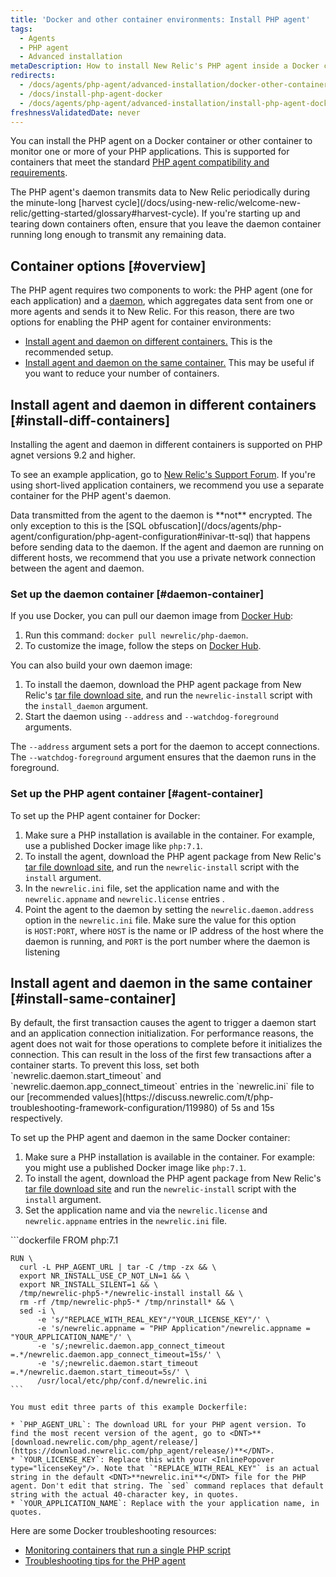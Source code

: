 ```yaml
---
title: 'Docker and other container environments: Install PHP agent'
tags:
  - Agents
  - PHP agent
  - Advanced installation
metaDescription: How to install New Relic's PHP agent inside a Docker container or other container to monitor your PHP apps.
redirects:
  - /docs/agents/php-agent/advanced-installation/docker-other-container-environments-install-php-agent
  - /docs/install-php-agent-docker
  - /docs/agents/php-agent/advanced-installation/install-php-agent-docker
freshnessValidatedDate: never
---
```


You can install the PHP agent on a Docker container or other container to monitor one or more of your PHP applications. This is supported for containers that meet the standard [PHP agent compatibility and requirements](/docs/agents/php-agent/getting-started/php-agent-compatibility-requirements).

<Callout variant="important">
  The PHP agent's daemon transmits data to New Relic periodically during the minute-long [harvest cycle](/docs/using-new-relic/welcome-new-relic/getting-started/glossary#harvest-cycle). If you're starting up and tearing down containers often, ensure that you leave the daemon container running long enough to transmit any remaining data.
</Callout>

## Container options [#overview]

The PHP agent requires two components to work: the PHP agent (one for each application) and a [daemon](/docs/agents/php-agent/getting-started/new-relic-daemon-processes), which aggregates data sent from one or more agents and sends it to New Relic. For this reason, there are two options for enabling the PHP agent for container environments:

* [Install agent and daemon on different containers.](#install-diff-containers) This is the recommended setup.
* [Install agent and daemon on the same container.](#install-same-container) This may be useful if you want to reduce your number of containers.

## Install agent and daemon in different containers [#install-diff-containers]

Installing the agent and daemon in different containers is supported on PHP agnet versions 9.2 and higher.

To see an example application, go to [New Relic's Support Forum](https://discuss.newrelic.com/t/relic-solution-php-agent-and-daemon-containers/84841). If you're using short-lived application containers, we recommend you use a separate container for the PHP agent's daemon.

<Callout variant="caution">
  Data transmitted from the agent to the daemon is **not** encrypted. The only exception to this is the [SQL obfuscation](/docs/agents/php-agent/configuration/php-agent-configuration#inivar-tt-sql) that happens before sending data to the daemon. If the agent and daemon are running on different hosts, we recommend that you use a private network connection between the agent and daemon.
</Callout>

### Set up the daemon container [#daemon-container]

If you use Docker, you can pull our daemon image from [Docker Hub](https://hub.docker.com/r/newrelic/php-daemon):

1. Run this command: `docker pull newrelic/php-daemon`.
2. To customize the image, follow the steps on [Docker Hub](https://hub.docker.com/r/newrelic/php-daemon).

You can also build your own daemon image:

1. To install the daemon, download the PHP agent package from New Relic's [tar file download site](/docs/agents/php-agent/installation/php-agent-installation-tar-file), and run the `newrelic-install` script with the `install_daemon` argument.
2. Start the daemon using `--address` and `--watchdog-foreground` arguments.

The `--address` argument sets a port for the daemon to accept connections. The `--watchdog-foreground` argument ensures that the daemon runs in the foreground.

### Set up the PHP agent container [#agent-container]

To set up the PHP agent container for Docker:

1. Make sure a PHP installation is available in the container. For example, use a published Docker image like `php:7.1`.
2. To install the agent, download the PHP agent package from New Relic's [tar file download site](/docs/agents/php-agent/installation/php-agent-installation-tar-file), and run the `newrelic-install` script with the `install` argument.
3. In the `newrelic.ini` file, set the application name and <InlinePopover type="licenseKey"/> with the `newrelic.appname` and `newrelic.license` entries .
4. Point the agent to the daemon by setting the `newrelic.daemon.address` option in the `newrelic.ini` file. Make sure the value for this option is `HOST:PORT`, where `HOST` is the name or IP address of the host where the daemon is running, and `PORT` is the port number where the daemon is listening

## Install agent and daemon in the same container [#install-same-container]

<Callout variant="caution">
  By default, the first transaction causes the agent to trigger a daemon start and an application connection initialization. For performance reasons, the agent does not wait for those operations to complete before it initializes the connection. This can result in the loss of the first few transactions after a container starts. To prevent this loss, set both `newrelic.daemon.start_timeout` and `newrelic.daemon.app_connect_timeout` entries in the `newrelic.ini` file to our [recommended values](https://discuss.newrelic.com/t/php-troubleshooting-framework-configuration/119980) of 5s and 15s respectively.
</Callout>

To set up the PHP agent and daemon in the same Docker container:

1. Make sure a PHP installation is available in the container. For example: you might use a published Docker image like `php:7.1`.
2. To install the agent, download the PHP agent package from New Relic's [tar file download site](/docs/agents/php-agent/installation/php-agent-installation-tar-file) and run the `newrelic-install` script with the `install` argument.
3. Set the application name and <InlinePopover type="licenseKey"/> via the `newrelic.license` and `newrelic.appname` entries in the `newrelic.ini` file.

<CollapserGroup>
  <Collapser
    id="dockerfile-example"
    title="Dockerfile example"
  >
    ```dockerfile
    FROM php:7.1

    RUN \
      curl -L PHP_AGENT_URL | tar -C /tmp -zx && \
      export NR_INSTALL_USE_CP_NOT_LN=1 && \
      export NR_INSTALL_SILENT=1 && \
      /tmp/newrelic-php5-*/newrelic-install install && \
      rm -rf /tmp/newrelic-php5-* /tmp/nrinstall* && \
      sed -i \
          -e 's/"REPLACE_WITH_REAL_KEY"/"YOUR_LICENSE_KEY"/' \
          -e 's/newrelic.appname = "PHP Application"/newrelic.appname = "YOUR_APPLICATION_NAME"/' \
          -e 's/;newrelic.daemon.app_connect_timeout =.*/newrelic.daemon.app_connect_timeout=15s/' \
          -e 's/;newrelic.daemon.start_timeout =.*/newrelic.daemon.start_timeout=5s/' \
          /usr/local/etc/php/conf.d/newrelic.ini
    ```

    You must edit three parts of this example Dockerfile:

    * `PHP_AGENT_URL`: The download URL for your PHP agent version. To find the most recent version of the agent, go to <DNT>**[download.newrelic.com/php_agent/release/](https://download.newrelic.com/php_agent/release/)**</DNT>.
    * `YOUR_LICENSE_KEY`: Replace this with your <InlinePopover type="licenseKey"/>. Note that `"REPLACE_WITH_REAL_KEY"` is an actual string in the default <DNT>**newrelic.ini**</DNT> file for the PHP agent. Don't edit that string. The `sed` command replaces that default string with the actual 40-character key, in quotes.
    * `YOUR_APPLICATION_NAME`: Replace with the your application name, in quotes.
  </Collapser>
</CollapserGroup>

<Callout variant="tip">
  Here are some Docker troubleshooting resources:

  * [Monitoring containers that run a single PHP script](https://discuss.newrelic.com/t/relic-solution-single-php-script-docker-containers/80386)
  * [Troubleshooting tips for the PHP agent](https://discuss.newrelic.com/t/php-troubleshooting-framework-configuration/119980)
</Callout>

<InstallFeedback/>
